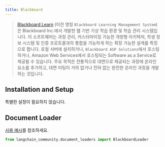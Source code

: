 ```yaml
---
title: Blackboard
---
```


>[Blackboard Learn](https://en.wikipedia.org/wiki/Blackboard_Learn) (이전 명칭 `Blackboard Learning Management System`)
> 은 Blackboard Inc.에서 개발한 웹 기반 가상 학습 환경 및 학습 관리 시스템입니다.
> 이 소프트웨어는 과정 관리, 커스터마이징 가능한 개방형 아키텍처, 학생 정보 시스템 및 인증 프로토콜과의
> 통합을 가능하게 하는 확장 가능한 설계를 특징으로 합니다. 로컬 서버에 설치하거나,
> `Blackboard ASP Solutions`에서 호스팅하거나, Amazon Web Services에서 호스팅되는 Software as a Service로 제공될 수 있습니다.
> 주요 목적은 전통적으로 대면으로 제공되는 과정에 온라인 요소를 추가하고,
> 대면 미팅이 거의 없거나 전혀 없는 완전한 온라인 과정을 개발하는 것입니다.

## Installation and Setup

특별한 설정이 필요하지 않습니다.

## Document Loader

[사용 예시](/oss/integrations/document_loaders/blackboard)를 참조하세요.

```python
from langchain_community.document_loaders import BlackboardLoader

```